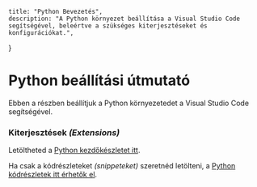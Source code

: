     title: "Python Bevezetés",
    description: "A Python környezet beállítása a Visual Studio Code segítségével, beleértve a szükséges kiterjesztéseket és konfigurációkat.",   
}

# Python beállítási útmutató

Ebben a részben beállítjuk a Python környezetedet a Visual Studio Code segítségével.

### Kiterjesztések _(Extensions)_

Letöltheted a [Python kezdőkészletet itt](https://marketplace.visualstudio.com/items?itemName=benceszalaiii.python-agazati).

Ha csak a kódrészleteket _(snippeteket)_ szeretnéd letölteni, a [Python kódrészletek itt érhetők el](https://marketplace.visualstudio.com/items?itemName=benceszalaiii.python-snippets-agazati).
